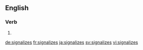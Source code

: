 
==English==

===Verb===
{{head|en|verb form}}

# {{en-third-person singular of|signalize}}

[[de:signalizes]]
[[fr:signalizes]]
[[ja:signalizes]]
[[sv:signalizes]]
[[vi:signalizes]]